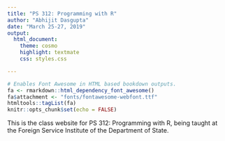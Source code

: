 ```yaml
---
title: "PS 312: Programming with R"
author: "Abhijit Dasgupta"
date: "March 25-27, 2019"
output:
  html_document:
    theme: cosmo
    highlight: textmate
    css: styles.css

---
```


```r
# Enables Font Awesome in HTML based bookdown outputs.
fa <- rmarkdown::html_dependency_font_awesome()
fa$attachment <- "fonts/fontawesome-webfont.ttf"
htmltools::tagList(fa)
knitr::opts_chunk$set(echo = FALSE)
```

This is the class website for PS 312: Programming with R, being taught at the 
Foreign Service Institute of the Department of State. 
